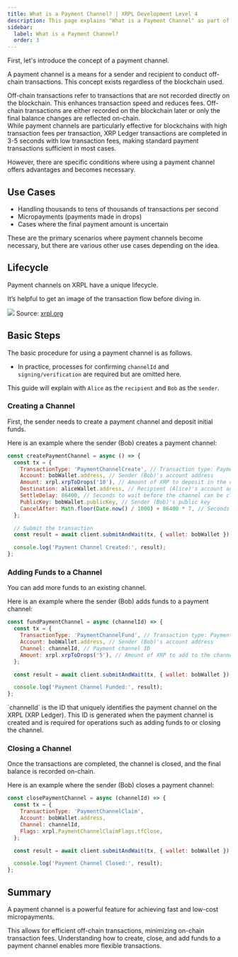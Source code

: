 ```yaml
---
title: What is a Payment Channel? | XRPL Development Level 4
description: This page explains "What is a Payment Channel" as part of the XRPL Development Level 4 curriculum.
sidebar:
  label: What is a Payment Channel?
  order: 3
---
```



First, let's introduce the concept of a payment channel.

A payment channel is a means for a sender and recipient to conduct off-chain transactions. This concept exists regardless of the blockchain used.

<Aside title="Off-Chain Transactions">
Off-chain transactions refer to transactions that are not recorded directly on the blockchain. This enhances transaction speed and reduces fees. Off-chain transactions are either recorded on the blockchain later or only the final balance changes are reflected on-chain.
</Aside>
While payment channels are particularly effective for blockchains with high transaction fees per transaction, XRP Ledger transactions are completed in 3-5 seconds with low transaction fees, making standard payment transactions sufficient in most cases.

However, there are specific conditions where using a payment channel offers advantages and becomes necessary.

## Use Cases

- Handling thousands to tens of thousands of transactions per second
- Micropayments (payments made in drops)
- Cases where the final payment amount is uncertain

These are the primary scenarios where payment channels become necessary, but there are various other use cases depending on the idea.

## Lifecycle

Payment channels on XRPL have a unique lifecycle.

It’s helpful to get an image of the transaction flow before diving in.

![](https://xrpl.org/assets/paychan-flow.1f3109831c3e58f32136c4f198c2b0461ff2ea2c4716567d66e3e135d4e7da21.ac57e6ef.svg)
Source: [xrpl.org](https://xrpl.org/docs/concepts/payment-types/payment-channels/)

## Basic Steps

The basic procedure for using a payment channel is as follows.

* In practice, processes for confirming `channelId` and `signing/verification` are required but are omitted here.

This guide will explain with `Alice` as the `recipient` and `Bob` as the `sender`.

### Creating a Channel

First, the sender needs to create a payment channel and deposit initial funds.

Here is an example where the sender (Bob) creates a payment channel:

```javascript
const createPaymentChannel = async () => {
  const tx = {
    TransactionType: 'PaymentChannelCreate', // Transaction type: PaymentChannelCreate
    Account: bobWallet.address, // Sender (Bob)'s account address
    Amount: xrpl.xrpToDrops('10'), // Amount of XRP to deposit in the channel (10 XRP here)
    Destination: aliceWallet.address, // Recipient (Alice)'s account address
    SettleDelay: 86400, // Seconds to wait before the channel can be closed (1 day here)
    PublicKey: bobWallet.publicKey, // Sender (Bob)'s public key
    CancelAfter: Math.floor(Date.now() / 1000) + 86400 * 7, // Seconds until the channel can be canceled (1 week here)
  };

  // Submit the transaction
  const result = await client.submitAndWait(tx, { wallet: bobWallet });

  console.log('Payment Channel Created:', result);
};
```

### Adding Funds to a Channel

You can add more funds to an existing channel.

Here is an example where the sender (Bob) adds funds to a payment channel:

```javascript
const fundPaymentChannel = async (channelId) => {
  const tx = {
    TransactionType: 'PaymentChannelFund', // Transaction type: PaymentChannelFund
    Account: bobWallet.address, // Sender (Bob)'s account address
    Channel: channelId, // Payment channel ID
    Amount: xrpl.xrpToDrops('5'), // Amount of XRP to add to the channel (5 XRP here)
  };

  const result = await client.submitAndWait(tx, { wallet: bobWallet });

  console.log('Payment Channel Funded:', result);
};
```

<Aside>
`channelId` is the ID that uniquely identifies the payment channel on the XRPL (XRP Ledger). This ID is generated when the payment channel is created and is required for operations such as adding funds to or closing the channel.
</Aside>

### Closing a Channel

Once the transactions are completed, the channel is closed, and the final balance is recorded on-chain.

Here is an example where the sender (Bob) closes a payment channel:

```javascript
const closePaymentChannel = async (channelId) => {
  const tx = {
    TransactionType: 'PaymentChannelClaim',
    Account: bobWallet.address,
    Channel: channelId,
    Flags: xrpl.PaymentChannelClaimFlags.tfClose,
  };

  const result = await client.submitAndWait(tx, { wallet: bobWallet });

  console.log('Payment Channel Closed:', result);
};
```

## Summary

A payment channel is a powerful feature for achieving fast and low-cost micropayments.

This allows for efficient off-chain transactions, minimizing on-chain transaction fees. Understanding how to create, close, and add funds to a payment channel enables more flexible transactions.